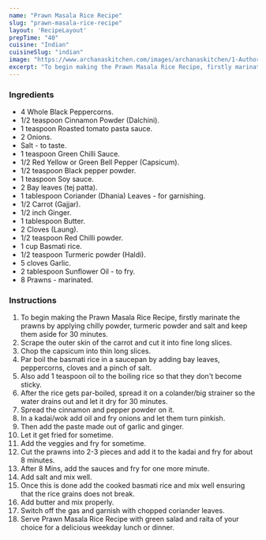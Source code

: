 ---
name: "Prawn Masala Rice Recipe"
slug: "prawn-masala-rice-recipe"
layout: 'RecipeLayout'
prepTime: "40"
cuisine: "Indian"
cuisineSlug: "indian"
image: "https://www.archanaskitchen.com/images/archanaskitchen/1-Author/Raksha_Kamat/Prawns_Fried_Rice.jpg"
excerpt: "To begin making the Prawn Masala Rice Recipe, firstly marinate the prawns by applying chilly powder, turmeric powder and salt and keep them aside for 30 minutes"
---

### Ingredients

- 4 Whole Black Peppercorns.
- 1/2 teaspoon Cinnamon Powder (Dalchini).
- 1 teaspoon Roasted tomato pasta sauce.
- 2 Onions.
- Salt - to taste.
- 1 teaspoon Green Chilli Sauce.
- 1/2 Red Yellow or Green Bell Pepper (Capsicum).
- 1/2 teaspoon Black pepper powder.
- 1 teaspoon Soy sauce.
- 2 Bay leaves (tej patta).
- 1 tablespoon Coriander (Dhania) Leaves - for garnishing.
- 1/2 Carrot (Gajjar).
- 1/2 inch Ginger.
- 1 tablespoon Butter.
- 2 Cloves (Laung).
- 1/2 teaspoon Red Chilli powder.
- 1 cup Basmati rice.
- 1/2 teaspoon Turmeric powder (Haldi).
- 5 cloves Garlic.
- 2 tablespoon Sunflower Oil - to fry.
- 8 Prawns - marinated.

### Instructions

1. To begin making the Prawn Masala Rice Recipe, firstly marinate the prawns by applying chilly powder, turmeric powder and salt and keep them aside for 30 minutes.
1. Scrape the outer skin of the carrot and cut it into fine long slices.
1. Chop the capsicum into thin long slices.
1. Par boil the basmati rice in a saucepan by adding bay leaves, peppercorns, cloves and a pinch of salt.
1. Also add 1 teaspoon oil to the boiling rice so that they don't become sticky.
1. After the rice gets par-boiled, spread it on a colander/big strainer so the water drains out and let it dry for 30 minutes.
1. Spread the cinnamon and pepper powder on it.
1. In a kadai/wok add oil and fry onions and let them turn pinkish.
1. Then add the paste made out of garlic and ginger.
1. Let it get fried for sometime.
1. Add the veggies and fry for sometime.
1. Cut the prawns into 2-3 pieces and add it to the kadai and fry for about 8 minutes.
1. After 8 Mins, add the sauces and fry for one more minute.
1. Add salt and mix well.
1. Once this is done add the cooked basmati rice and mix well ensuring that the rice grains does not break.
1. Add butter and mix properly.
1. Switch off the gas and garnish with chopped coriander leaves.
1. Serve Prawn Masala Rice Recipe with green salad and raita of your choice for a delicious weekday lunch or dinner.
